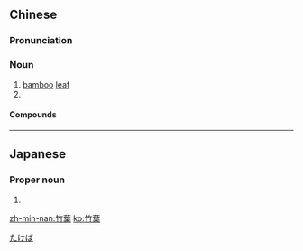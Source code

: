 {{also|竹叶}}
==Chinese==
{{zh-forms|s=竹叶}}

===Pronunciation===
{{zh-pron
|m=zhúyè,er=y
|mn=tek-hio̍h
|cat=n
}}

===Noun===
{{zh-noun}}

# [[bamboo]] [[leaf]]
# {{zh-short|竹葉青|a type of [[liquor]]}}

====Compounds====
{{zh-der|淡竹葉|竹葉青|竹葉鰱}}

----

==Japanese==
{{ja-kanjitab|たけ|は|k2=ば|yomi=kun}}

===Proper noun===
{{ja-pos|たけば|proper}}

# {{surname|lang=ja}}

[[Category:Japanese surnames|たけば]]

[[zh-min-nan:竹葉]]
[[ko:竹葉]]